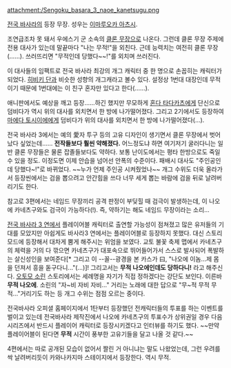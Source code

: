 attachment:/Sengoku_basara_3_naoe_kanetsugu.png

[[전국 바사라]]의 등장 무장. 성우는 [[이마루오카 아츠시]].

조연급조차 못 돼서 우에스기 군 소속의 [[클론 무장]]으로 나온다. 그런데 클론 무장 주제에 전용 대사가 있는데 말끝마다 "나는 무적!"을 외친다. 근데 능력치는 여전히 클론 무장(……). 쓰러뜨리면 "무적인데 당했다~~!"를 외치며 쓰러진다.

이 대사들의 임팩트로 전국 바사라 최강의 개그 캐릭터 중 한 명으로 손꼽히는 캐릭터가 되었다. [[히비키 단]]과 비슷한 성향의 개그캐라고 볼수 있다. 설정상 1번대 대장인데 무적이기 때문에 1번대에는 이 친구 혼자만 있다고 한다(……).

애니판에서도 예상을 깨고 등장……하긴 했지만 무모하게 [[혼다 타다카츠]]에게 단신으로 덤비다가 역시 위의 대사를 외치면서 한 방에 나가떨어졌다. 그리고 2기에서도 등장하여 [[마에다 토시이에]]에게 덤비다가 위의 대사를 외치면서 한 방에 나가떨어졌다(…).

전국 바사라 3에서는 예의 愛자 투구 등의 고유 디자인이 생기면서 클론 무장에서 벗어났다 싶었는데…… '''전작들보다 훨씬 약해졌다.''' 어느정도냐 하면 여기저기 굴러다니는 일반 클론 무장들은 물론 잡졸들보다도 약하다. 보통 난이도에서는 평타 한방으로도 죽일 수 있을 정도. 이정도면 이제 안습을 넘어선 안폭의 수준이다. 패배시 대사도 "주인공인데 당했다~!"로 바뀌었다. ~~누가 언제 주인공 시켜줬었나~~ 개그 수위도 더욱 올라가서 등장씬에서는 검을 뽑으려고 안간힘을 쓰다 너무 세게 뽑는 바람에 검을 뒤로 날려버리기도 한다. 

참고로 3편에서는 네임드 무장끼리 공격 판정이 부딪힐 때 검극이 발생하는데, 이 나오에 카네츠구와도 검극이 가능하다(!). 즉, 약하기는 해도 네임드 무장이라는 소리...

[[전국 바사라 3 연]]에서 플레이어블 캐릭터로 출연할 가능성이 점쳐졌고 많은 유저들의 기대를 모았지만 아쉽게도 바사라3 연에서는 플레이어블로 등장하지 못했다. 대신 스토리모드에 등장해서 대차게 뿜게 해주시는 위엄을 보였다. 교토 불꽃 축제 맵에서 카네츠구의 체력을 거의 다 깎으면 카네츠구가 대포속으로 뛰어들어가서 스스로 발사되어 폭발하는 살신성인을 보여준다[* 그리고 이 --꼴--광경을 본 카스가 曰, "나오에 이놈...제 몸을 던져서 흥을 돋구다니..."(...)]! 그리고서는 '''무적 나오에인데도 당하다니!''' 라고 해주신다. [[오토모 소린]] 스토리에서는 세례명을 자기가 직접 정하겠다는 강단도 보인다. 이른바 '''무적 나오에'''. 소린의 "자~비 자비 자비..." 거리는 노래에 대한 답으로 "무~적 무적 무적..."거리기도 하는 등 개그 수위는 점점 오르는 중이다. 

전국바사라 오피셜 홈페이지에서 1탄부터 등장했던 전캐릭터들의 투표를 하는 이벤트를 벌이고 있는데 전국바사라 제작진에서 나오에 카네츠구의 투표수가 상위권일 경우 다음시리즈에서 반드시 플레이어 캐릭터로 등장시키겠다고 인터뷰를 하기도 했다. ~~만약 플레이어블이 된다면 '''무적''' 시간이 풍부한 고유기들을 달고 나올 것 같다.~~ 

4편에서는 따로 공개된 모습이 없어서 짤린 거 아니냐는 말도 나왔었는데, 그런 우려를 싹 날려버리듯이 카와나카지마 스테이지에서 등장한다. 역시 무적.
